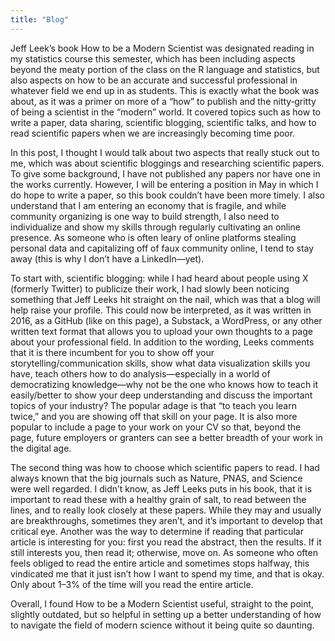 ```yaml
---
title: "Blog"
---
```


Jeff Leek’s book How to be a Modern Scientist was designated reading in my statistics course this semester, which has been including aspects beyond the meaty portion of the class on the R language and statistics, but also aspects on how to be an accurate and successful professional in whatever field we end up in as students. This is exactly what the book was about, as it was a primer on more of a “how” to publish and the nitty‐gritty of being a scientist in the “modern” world. It covered topics such as how to write a paper, data sharing, scientific blogging, scientific talks, and how to read scientific papers when we are increasingly becoming time poor.

In this post, I thought I would talk about two aspects that really stuck out to me, which was about scientific bloggings and researching scientific papers. To give some background, I have not published any papers nor have one in the works currently. However, I will be entering a position in May in which I do hope to write a paper, so this book couldn’t have been more timely. I also understand that I am entering an economy that is fragile, and while community organizing is one way to build strength, I also need to individualize and show my skills through regularly cultivating an online presence. As someone who is often leary of online platforms stealing personal data and capitalizing off of faux community online, I tend to stay away (this is why I don’t have a LinkedIn—yet).

To start with, scientific blogging: while I had heard about people using X (formerly Twitter) to publicize their work, I had slowly been noticing something that Jeff Leeks hit straight on the nail, which was that a blog will help raise your profile. This could now be interpreted, as it was written in 2016, as a GitHub (like on this page), a Substack, a WordPress, or any other written text format that allows you to upload your own thoughts to a page about your professional field. In addition to the wording, Leeks comments that it is there incumbent for you to show off your storytelling/communication skills, show what data visualization skills you have, teach others how to do analysis—especially in a world of democratizing knowledge—why not be the one who knows how to teach it easily/better to show your deep understanding and discuss the important topics of your industry? The popular adage is that “to teach you learn twice,” and you are showing off that skill on your page. It is also more popular to include a page to your work on your CV so that, beyond the page, future employers or granters can see a better breadth of your work in the digital age.

The second thing was how to choose which scientific papers to read. I had always known that the big journals such as Nature, PNAS, and Science were well regarded. I didn’t know, as Jeff Leeks puts in his book, that it is important to read these with a healthy grain of salt, to read between the lines, and to really look closely at these papers. While they may and usually are breakthroughs, sometimes they aren’t, and it’s important to develop that critical eye. Another was the way to determine if reading that particular article is interesting for you: first you read the abstract, then the results. If it still interests you, then read it; otherwise, move on. As someone who often feels obliged to read the entire article and sometimes stops halfway, this vindicated me that it just isn’t how I want to spend my time, and that is okay. Only about 1–3% of the time will you read the entire article.

Overall, I found How to be a Modern Scientist useful, straight to the point, slightly outdated, but so helpful in setting up a better understanding of how to navigate the field of modern science without it being quite so daunting.
